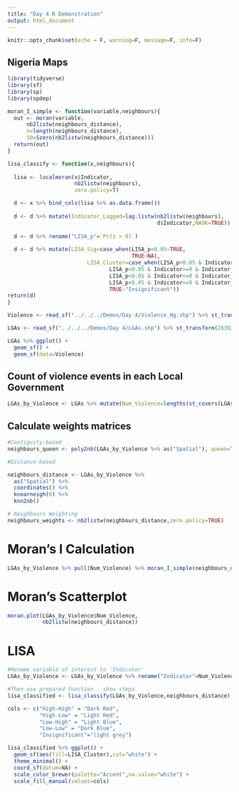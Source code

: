 ```yaml
---
title: "Day 4 R Demonstration"
output: html_document
---
```


```r
knitr::opts_chunk$set(echo = F, warning=F, message=F, info=F)
```

## Nigeria Maps

```r
library(tidyverse)
library(sf)
library(sp)
library(spdep)

moran_I_simple <- function(variable,neighbours){
  out <- moran(variable,
      nb2listw(neighbours_distance),
      n=length(neighbours_distance),
      S0=Szero(nb2listw(neighbours_distance)))
  return(out)
}

lisa_classify <- function(x,neighbours){
  
  lisa <- localmoran(x$Indicator,
                     nb2listw(neighbours),
                     zero.policy=T)

  d <- x %>% bind_cols(lisa %>% as.data.frame())
  
  d <- d %>% mutate(Indicator_Lagged=lag.listw(nb2listw(neighbours),
                                               d$Indicator,NAOK=TRUE))
  
  d <- d %>% rename("LISA_p"=`Pr(z > 0)`)
  
  d <- d %>% mutate(LISA_Sig=case_when(LISA_p<0.05~TRUE,
                                       TRUE~NA),
                         LISA_Cluster=case_when(LISA_p<0.05 & Indicator>=0 & Indicator_Lagged>=0~"High-High",
                                LISA_p<0.05 & Indicator>=0 & Indicator_Lagged<=0~"High-Low",
                                LISA_p<0.05 & Indicator<=0 & Indicator_Lagged>=0~"Low-High",
                                LISA_p<0.05 & Indicator<=0 & Indicator_Lagged<=0~"Low-Low",
                                TRUE~"Insignificant"))
return(d)
}


```

```r
Violence <- read_sf("../../../Demos/Day 4/Violence_Ng.shp") %>% st_transform(26392)

LGAs <- read_sf("../../../Demos/Day 4/LGAs.shp") %>% st_transform(26392)

LGAs %>% ggplot() +
  geom_sf() +
  geom_sf(data=Violence)
```

## Count of violence events in each Local Government

```r
LGAs_by_Violence <- LGAs %>% mutate(Num_Violence=lengths(st_covers(LGAs,Violence)))
```

## Calculate weights matrices

```r
#Contiguity-based 
neighbours_queen <- poly2nb(LGAs_by_Violence %>% as("Spatial"), queen=T)

#Distance-based

neighbours_distance <- LGAs_by_Violence %>% 
  as("Spatial") %>% 
  coordinates() %>% 
  knearneigh(6) %>% 
  knn2nb()

# Neighbours Weighting
neighbours_weights <- nb2listw(neighbours_distance,zero.policy=TRUE)

```

# Moran's I Calculation

```r
LGAs_by_Violence %>% pull(Num_Violence) %>% moran_I_simple(neighbours_distance)
```

# Moran's Scatterplot

```r
moran.plot(LGAs_by_Violence$Num_Violence,
           nb2listw(neighbours_distance))

```

# LISA

```r
#Rename variable of interest to 'Indicator'
LGAs_by_Violence <- LGAs_by_Violence %>% rename("Indicator"=Num_Violence)

#Then use prepared function - show steps
lisa_classified <- lisa_classify(LGAs_by_Violence,neighbours_distance)

cols <- c("High-High" = "Dark Red", 
          "High-Low" = "Light Red", 
          "Low-High" = "Light Blue", 
          "Low-Low" = "Dark Blue",
          "Insignificant"="light grey")

lisa_classified %>% ggplot() + 
  geom_sf(aes(fill=LISA_Cluster),col="white") + 
  theme_minimal() +
  coord_sf(datum=NA) +
  scale_color_brewer(palette="Accent",na.value="white") +
  scale_fill_manual(values=cols)

```

